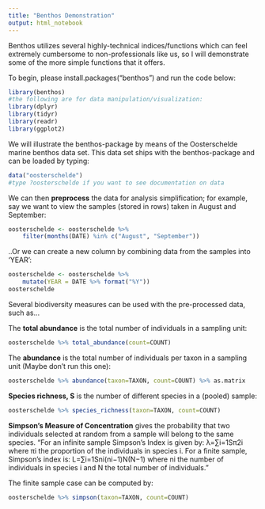 ```yaml
---
title: "Benthos Demonstration"
output: html_notebook
---
```


Benthos utilizes several highly-technical indices/functions which can feel extremely cumbersome to non-professionals like us, so I will demonstrate some of the more simple functions that it offers.

To begin, please install.packages("benthos") and run the code below:
```r
library(benthos)
#the following are for data manipulation/visualization:
library(dplyr)
library(tidyr)
library(readr)
library(ggplot2)
```

We will illustrate the benthos-package by means of the Oosterschelde marine benthos data set. This data set ships with the benthos-package and can be loaded by typing:
```r
data("oosterschelde")
#type ?oosterschelde if you want to see documentation on data
```
 
 
 
 We can then **preprocess** the data for analysis simplification; for example, say we want to view the samples (stored in rows) taken in August and September:
```r
oosterschelde <- oosterschelde %>%
    filter(months(DATE) %in% c("August", "September"))
```

..Or we can create a new column by combining data from the samples into 'YEAR':
```r
oosterschelde <- oosterschelde %>%
    mutate(YEAR = DATE %>% format("%Y"))
oosterschelde
```


Several biodiversity measures can be used with the pre-processed data, such as...


The **total abundance** is the total number of individuals in a sampling unit:
```r
oosterschelde %>% total_abundance(count=COUNT)
```

The **abundance** is the total number of individuals per taxon in a sampling unit (Maybe don't run this one):
```r
oosterschelde %>% abundance(taxon=TAXON, count=COUNT) %>% as.matrix
```


**Species richness, S** is the number of different species in a (pooled) sample:
```r
oosterschelde %>% species_richness(taxon=TAXON, count=COUNT)
```


**Simpson’s Measure of Concentration** gives the probability that two individuals selected at random from a sample will belong to the same species. "For an infinite sample Simpson’s Index is given by:
λ=∑i=1Sπ2i
where πi the proportion of the individuals in species i. For a finite sample, Simpson’s index is:
L=∑i=1Sni(ni−1)N(N−1)
where ni the number of individuals in species i and N the total number of individuals."

The finite sample case can be computed by:
```r
oosterschelde %>% simpson(taxon=TAXON, count=COUNT)
```
